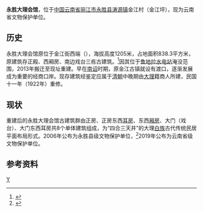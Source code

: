 {{coord|26|13|53|N|100|32|30|E|region:CN_type:landmark|display=title}}
{{文物保护单位
| 级别 = 省级
| 省区市 = 云南省
| 名称 = 永胜大理会馆
| 图片 = [[File:永胜大理会馆.jpg|280px]]
| 编号 = 8-48
| 分类 = 古建筑
| 时代 = [[清朝|清]]
| 所在 = [[丽江市|丽江市]][[永胜县|永胜县]]
| 登录 = 2019年公布
| 备注 ={{maplink|frame=yes|plain=yes|type=point|frame-lat=26.231389|frame-long=100.54167|zoom=12|coord={{coord|26.231389|100.54167}}}}
}}
'''永胜大理会馆'''，位于[[中国|中国]][[云南省|云南省]][[丽江市|丽江市]][[永胜县|永胜县]][[涛源镇|涛源镇]]金江村（金江坪），现为云南省文物保护单位。
==历史==
永胜大理会馆原位于金江街西端（{{coord|26|13|34.2|N|100|32|40.1|E|region:CN_type:landmark|display=inline}}），海拔高度1205米，占地面积838.3平方米，原建筑存正殿、西厢房、南边戏台三栋古建筑。<ref>{{cite web |title=丽江市新增4处省级文物保护单位 |url=http://lijiang.yunnan.cn/system/2019/03/22/030233001.shtml |website=云南网 |accessdate=2021-02-16 |archive-date=2021-01-23 |archive-url=https://web.archive.org/web/20210123010854/http://lijiang.yunnan.cn/system/2019/03/22/030233001.shtml |dead-url=no }}</ref>因其位于[[鲁地拉水电站|鲁地拉水电站]]淹没范围，2013年搬迁至现址重建。早在[[南诏|南诏]]时期，原金江古镇就设有渡口，逐渐发展成为重要的经商口岸。现存建筑经鉴定应属于[[清朝|清朝]]中晚期由[[大理|大理]]籍商人所建，民国十一年（1922年）重修。

==现状==
重建后的永胜大理会馆古建筑群由正房、正房东西[[耳房|耳房]]、东西[[厢房|厢房]]、大门（戏台）、大门东西耳房共8个单体建筑组成，为“四合三天井”的大理[[白族|白族]]古代传统民居平面布局形式。2006年公布为永胜县级文物保护单位，<ref>{{cite web |title=永胜土主寺古建筑群迁移保护工程 |url=http://www.ynkgs.com/html/heritage/20160725093755.htm |website=云南考古所 |accessdate=2021-02-14}}</ref>2019年公布为云南省级文物保护单位。

==参考资料==
{{reflist}}
[[Category:永胜县|Y]]